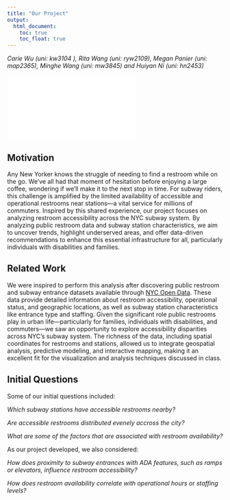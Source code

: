 ```yaml
---
title: "Our Project"
output: 
  html_document:
    toc: true
    toc_float: true
---
```


*Carie Wu (uni: kw3104 ), Rita Wang (uni: ryw2109), Megan Panier (uni: map2365), Minghe Wang (uni: mw3845) and Huiyan Ni (uni: hn2453)*

![](images/restroom.pdf)

## Motivation 

Any New Yorker knows the struggle of needing to find a restroom while on the go. We've all had that moment of hesitation before enjoying a large coffee, wondering if we'll make it to the next stop in time. For subway riders, this challenge is amplified by the limited availability of accessible and operational restrooms near stations—a vital service for millions of commuters. Inspired by this shared experience, our project focuses on analyzing restroom accessibility across the NYC subway system. By analyzing public restroom data and subway station characteristics, we aim to uncover trends, highlight underserved areas, and offer data-driven recommendations to enhance this essential infrastructure for all, particularly individuals with disabilities and families.

## Related Work

We were inspired to perform this analysis after discovering public restroom and subway entrance datasets available through [NYC Open Data](https://data.cityofnewyork.us/City-Government/Public-Restrooms/i7jb-7jku/about_data). These data provide detailed information about restroom accessibility, operational status, and geographic locations, as well as subway station characteristics like entrance type and staffing. Given the significant role public restrooms play in urban life—particularly for families, individuals with disabilities, and commuters—we saw an opportunity to explore accessibility disparities across NYC’s subway system. The richness of the data, including spatial coordinates for restrooms and stations, allowed us to integrate geospatial analysis, predictive modeling, and interactive mapping, making it an excellent fit for the visualization and analysis techniques discussed in class.

## Initial Questions 

Some of our initial questions included:

*Which subway stations have accessible restrooms nearby?*

*Are accessible restrooms distributed evenely accross the city?*

*What are some of the factors that are associated with restroom availability?*

As our project developed, we also considered:

*How does proximity to subway entrances with ADA features, such as ramps or elevators, influence restroom accessibility?*

*How does restroom availability correlate with operational hours or staffing levels?*